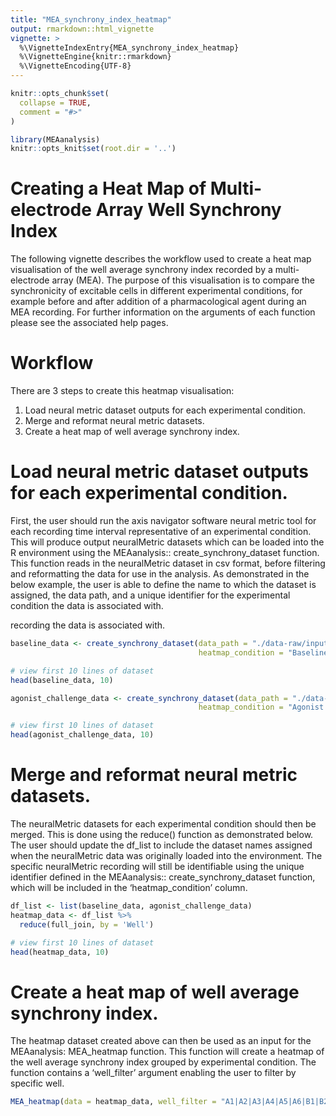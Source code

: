 ```yaml
---
title: "MEA_synchrony_index_heatmap"
output: rmarkdown::html_vignette
vignette: >
  %\VignetteIndexEntry{MEA_synchrony_index_heatmap}
  %\VignetteEngine{knitr::rmarkdown}
  %\VignetteEncoding{UTF-8}
---
```


```r
knitr::opts_chunk$set(
  collapse = TRUE,
  comment = "#>"
)
```

```r
library(MEAanalysis)
knitr::opts_knit$set(root.dir = '..')
```


# Creating a Heat Map of  Multi-electrode Array Well Synchrony Index

The following vignette describes the workflow used to create a heat map visualisation of the well average synchrony index recorded by a multi-electrode array (MEA). The purpose of this visualisation is to compare the synchronicity of excitable cells in different experimental conditions, for example before and after addition of a pharmacological agent during an MEA recording. For further information on the arguments of each function please see the associated help pages.

# Workflow

There are 3 steps to create this heatmap visualisation:

1. Load neural metric dataset outputs for each experimental condition.
2. Merge and reformat neural metric datasets.
3. Create a heat map of well average synchrony index.


# Load neural metric dataset outputs for each experimental condition.

First, the user should run the axis navigator software neural metric tool for each recording time interval representative of an experimental condition. This will produce output neuralMetric datasets which can be loaded into the R environment using the MEAanalysis:: create_synchrony_dataset function. This function reads in the neuralMetric dataset in csv format, before filtering and reformatting the data for use in the analysis. As demonstrated in the below example, the user is able to define the name to which the dataset is assigned, the data path, and a unique identifier for the experimental condition the data is associated with.

recording the data is associated with.

```r
baseline_data <- create_synchrony_dataset(data_path = "./data-raw/input_neuralMetric.csv",
                                          heatmap_condition = "Baseline")

# view first 10 lines of dataset
head(baseline_data, 10)
```
```r
agonist_challenge_data <- create_synchrony_dataset(data_path = "./data-raw/comparison_agonist_challenge_neuralMetrics.csv",
                                          heatmap_condition = "Agonist Challenge")

# view first 10 lines of dataset
head(agonist_challenge_data, 10)
```

# Merge and reformat neural metric datasets.

The neuralMetric datasets for each experimental condition should then be merged. This is done using the reduce() function as demonstrated below. The user should update the df_list to include the dataset names assigned when the neuralMetric data was originally loaded into the environment. The specific neuralMetric recording will still be identifiable using the unique identifier defined in the MEAanalysis:: create_synchrony_dataset function, which will be included in the 'heatmap_condition' column.

```r
df_list <- list(baseline_data, agonist_challenge_data)
heatmap_data <- df_list %>%
  reduce(full_join, by = 'Well')

# view first 10 lines of dataset
head(heatmap_data, 10)
```

# Create a heat map of well average synchrony index.

The heatmap dataset created above can then be used as an input for the MEAanalysis: MEA_heatmap function. This function will create a heatmap of the well average synchrony index grouped by experimental condition. The function contains a 'well_filter' argument enabling the user to filter by specific well.

```r
MEA_heatmap(data = heatmap_data, well_filter = "A1|A2|A3|A4|A5|A6|B1|B2|B3|B4|B5|B6|C1|C2|C3|C4|C5|C6|D1|D2|D3|D4|D5|D6")
```














